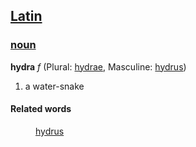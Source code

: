==[[Latin]]==
===[[noun]]===
'''hydra''' ''f'' (Plural: [[hydrae]], Masculine: [[hydrus]])

#a water-snake
====Related words====
: [[hydrus]]